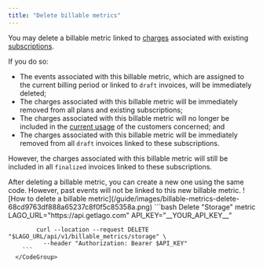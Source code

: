 ```yaml
---
title: "Delete billable metrics"
---
```


You may delete a billable metric linked to [charges](/guide/plans/charges) associated
with existing [subscriptions](/guide/subscriptions/assign-plan).

If you do so:

- The events associated with this billable metric, which are assigned to the
  current billing period or linked to `draft` invoices, will be immediately
  deleted;
- The charges associated with this billable metric will be immediately removed
  from all plans and existing subscriptions;
- The charges associated with this billable metric will no longer be included in
  the [current usage](/api-reference/customer-usage/customer-usage-object) of the customers
  concerned; and
- The charges associated with this billable metric will be immediately removed
  from all `draft` invoices linked to these subscriptions.

However, the charges associated with this billable metric will still be included
in all `finalized` invoices linked to these subscriptions.

<Info>
  After deleting a billable metric, you can create a new one using the same
  code. However, past events will not be linked to this new billable metric.
</Info>

<Tabs>
  <Tab title="Dashboard">
    ![How to delete a billable metric](/guide/images/billable-metrics-delete-68cd9763df888a65237c8f0f5c85358a.png)
  </Tab>
  <Tab title="API">
      <CodeGroup>
        ```bash Delete "Storage" metric
            LAGO_URL="https://api.getlago.com"
            API_KEY="__YOUR_API_KEY__"

            curl --location --request DELETE "$LAGO_URL/api/v1/billable_metrics/storage" \
              --header "Authorization: Bearer $API_KEY"
        ```
      </CodeGroup>
  </Tab>
</Tabs>